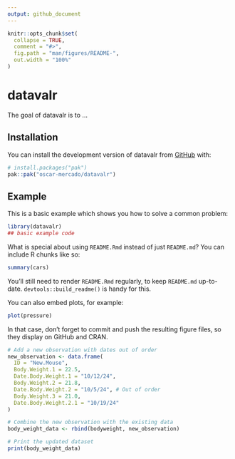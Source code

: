 ```yaml
---
output: github_document
---
```


<!-- README.md is generated from README.Rmd. Please edit that file -->

```r
knitr::opts_chunk$set(
  collapse = TRUE,
  comment = "#>",
  fig.path = "man/figures/README-",
  out.width = "100%"
)
```

# datavalr

<!-- badges: start -->
<!-- badges: end -->

The goal of datavalr is to ...

## Installation

You can install the development version of datavalr from [GitHub](https://github.com/) with:

``` r
# install.packages("pak")
pak::pak("oscar-mercado/datavalr")
```

## Example

This is a basic example which shows you how to solve a common problem:

```r
library(datavalr)
## basic example code
```

What is special about using `README.Rmd` instead of just `README.md`? You can include R chunks like so:

```r
summary(cars)
```

You'll still need to render `README.Rmd` regularly, to keep `README.md` up-to-date. `devtools::build_readme()` is handy for this.

You can also embed plots, for example:

```r
plot(pressure)
```

In that case, don't forget to commit and push the resulting figure files, so they display on GitHub and CRAN.

```r
# Add a new observation with dates out of order
new_observation <- data.frame(
  ID = "New.Mouse",
  Body.Weight.1 = 22.5,
  Date.Body.Weight.1 = "10/12/24",
  Body.Weight.2 = 21.8,
  Date.Body.Weight.2 = "10/5/24", # Out of order
  Body.Weight.3 = 21.0,
  Date.Body.Weight.2.1 = "10/19/24"
)

# Combine the new observation with the existing data
body_weight_data <- rbind(bodyweight, new_observation)

# Print the updated dataset
print(body_weight_data)
```

